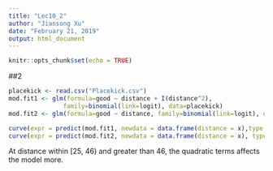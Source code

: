 ---
title: "Lec10_2"
author: "Jiansong Xu"
date: "February 21, 2019"
output: html_document
---

```{r setup, include=FALSE}
knitr::opts_chunk$set(echo = TRUE)
```

##2
```{r}
placekick <- read.csv("Placekick.csv")
mod.fit1 <- glm(formula=good ~ distance + I(distance^2), 
               family=binomial(link=logit), data=placekick)
mod.fit2 <- glm(formula=good ~ distance, family=binomial(link=logit), data=placekick)

curve(expr = predict(mod.fit1, newdata = data.frame(distance = x),type = "response"), col = "red", xlim = c(10, 70))
curve(expr = predict(mod.fit2, newdata = data.frame(distance = x), type = "response"), col = "blue", xlim = c(10, 70), add = TRUE)
```
At distance within [25, 46) and greater than 46, the quadratic terms affects the model more. 